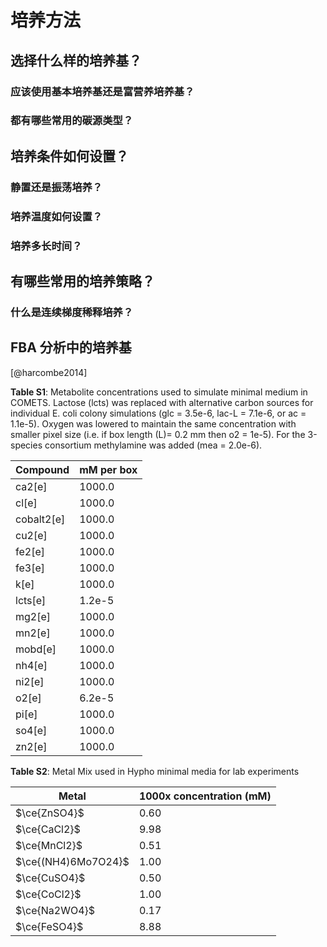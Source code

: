 # 培养方法 {#culture-method}

## 选择什么样的培养基？

### 应该使用基本培养基还是富营养培养基？

### 都有哪些常用的碳源类型？

## 培养条件如何设置？

### 静置还是振荡培养？

### 培养温度如何设置？

### 培养多长时间？

## 有哪些常用的培养策略？

### 什么是连续梯度稀释培养？

## FBA 分析中的培养基

[@harcombe2014]

**Table S1**: Metabolite concentrations used to simulate minimal medium in COMETS. Lactose (lcts) was replaced with alternative carbon sources for individual E. coli colony simulations (glc = 3.5e-6, lac-L = 7.1e-6, or ac = 1.1e-5). Oxygen was lowered to maintain the same concentration with smaller pixel size (i.e. if box length (L)= 0.2 mm then o2 = 1e-5). For the 3-species consortium methylamine was added (mea = 2.0e-6).

| Compound     | mM per box |
|--------------|------------|
| ca2\[e\]     | 1000.0     |
| cl\[e\]      | 1000.0     |
| cobalt2\[e\] | 1000.0     |
| cu2\[e\]     | 1000.0     |
| fe2\[e\]     | 1000.0     |
| fe3\[e\]     | 1000.0     |
| k\[e\]       | 1000.0     |
| lcts\[e\]    | 1.2e-5     |
| mg2\[e\]     | 1000.0     |
| mn2\[e\]     | 1000.0     |
| mobd\[e\]    | 1000.0     |
| nh4\[e\]     | 1000.0     |
| ni2\[e\]     | 1000.0     |
| o2\[e\]      | 6.2e-5     |
| pi\[e\]      | 1000.0     |
| so4\[e\]     | 1000.0     |
| zn2\[e\]     | 1000.0     |

**Table S2**: Metal Mix used in Hypho minimal media for lab experiments

| Metal               | 1000x concentration (mM) |
|---------------------|--------------------------|
| $\ce{ZnSO4}$        | 0.60                     |
| $\ce{CaCl2}$        | 9.98                     |
| $\ce{MnCl2}$        | 0.51                     |
| $\ce{(NH4)6Mo7O24}$ | 1.00                     |
| $\ce{CuSO4}$        | 0.50                     |
| $\ce{CoCl2}$        | 1.00                     |
| $\ce{Na2WO4}$       | 0.17                     |
| $\ce{FeSO4}$        | 8.88                     |
